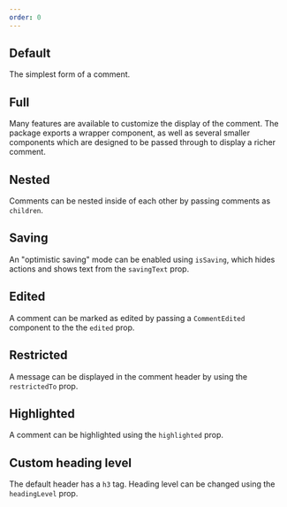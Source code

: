 ```yaml
---
order: 0
---
```



## Default

The simplest form of a comment.

<Example Component={CommentDefault} packageName="@atlaskit/comment" />

## Full

Many features are available to customize the display of the comment.
The package exports a wrapper component, as well as several smaller components which are designed to be passed through to display a richer comment.

<Example Component={CommentFull} packageName="@atlaskit/comment" />

## Nested

Comments can be nested inside of each other by passing comments as `children`.

<Example Component={CommentNested} packageName="@atlaskit/comment" />

## Saving

An "optimistic saving" mode can be enabled using `isSaving`, which hides actions and shows text from the `savingText` prop.

<Example Component={CommentSaving} packageName="@atlaskit/comment" />

## Edited

A comment can be marked as edited by passing a `CommentEdited` component to the the `edited` prop.

<Example Component={CommentEdited} packageName="@atlaskit/comment" />

## Restricted

A message can be displayed in the comment header by using the `restrictedTo` prop.

<Example Component={CommentRestricted} packageName="@atlaskit/comment" />

## Highlighted

A comment can be highlighted using the `highlighted` prop.

<Example Component={CommentHighlighted} packageName="@atlaskit/comment" />

## Custom heading level

The default header has a `h3` tag. Heading level can be changed using the `headingLevel` prop.

<Example Component={CommentCustomHeadingLevelExample} packageName="@atlaskit/comment" />
